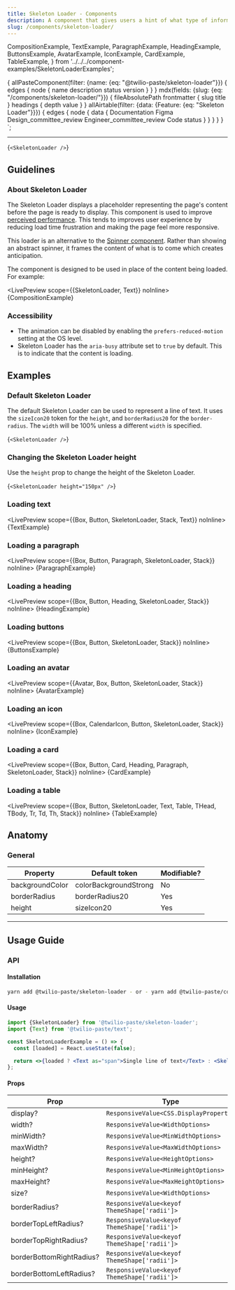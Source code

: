 ```yaml
---
title: Skeleton Loader - Components
description: A component that gives users a hint of what type of information will be loaded on a page and helps reduce the perceived time a page takes to load.
slug: /components/skeleton-loader/
---
```


  CompositionExample,
  TextExample,
  ParagraphExample,
  HeadingExample,
  ButtonsExample,
  AvatarExample,
  IconExample,
  CardExample,
  TableExample,
} from '../../../component-examples/SkeletonLoaderExamples';

  {
    allPasteComponent(filter: {name: {eq: "@twilio-paste/skeleton-loader"}}) {
      edges {
        node {
          name
          description
          status
          version
        }
      }
    }
    mdx(fields: {slug: {eq: "/components/skeleton-loader/"}}) {
      fileAbsolutePath
      frontmatter {
        slug
        title
      }
      headings {
        depth
        value
      }
    }
    allAirtable(filter: {data: {Feature: {eq: "Skeleton Loader"}}}) {
      edges {
        node {
          data {
            Documentation
            Figma
            Design_committee_review
            Engineer_committee_review
            Code
            status
          }
        }
      }
    }
  }
`;

<ComponentHeader
  name="Skeleton Loader"
  categoryRoute={SidebarCategoryRoutes.COMPONENTS}
  githubUrl="https://github.com/twilio-labs/paste/tree/main/packages/paste-core/components/skeleton-loader"
  storybookUrl="/?path=/story/components-skeleton-loader--default"
  data={props.data.allPasteComponent.edges}
  packageStatus={props.data.allAirtable.edges}
/>

---

<contentwrapper>

<PageAside data={props.data.mdx} />

<content>

<LivePreview scope={{SkeletonLoader}}>{`<SkeletonLoader />`}</LivePreview>

## Guidelines

### About Skeleton Loader

The Skeleton Loader displays a placeholder representing the page's content before the page is ready to display. This component is used to improve [perceived performance](https://developer.mozilla.org/en-US/docs/Learn/Performance/Perceived_performance). This tends to improves user experience by reducing load time frustration and making the page feel more responsive.

This loader is an alternative to the [Spinner component](/components/spinner). Rather than showing an abstract spinner, it frames the content of what is to come which creates anticipation.

The component is designed to be used in place of the content being loaded. For example:

<LivePreview scope={{SkeletonLoader, Text}} noInline>
  {CompositionExample}
</LivePreview>

### Accessibility

- The animation can be disabled by enabling the `prefers-reduced-motion` setting at the OS level.
- Skeleton Loader has the `aria-busy` attribute set to `true` by default. This is to indicate that the content is loading.

## Examples

### Default Skeleton Loader

The default Skeleton Loader can be used to represent a line of text. It uses the `sizeIcon20` token for the `height`, and `borderRadius20` for the `border-radius`. The `width` will be 100% unless a different `width` is specified.

<LivePreview scope={{SkeletonLoader}}>{`<SkeletonLoader />`}</LivePreview>

### Changing the Skeleton Loader height

Use the `height` prop to change the height of the Skeleton Loader.

<LivePreview scope={{SkeletonLoader}}>{`<SkeletonLoader height="150px" />`}</LivePreview>

### Loading text

<LivePreview scope={{Box, Button, SkeletonLoader, Stack, Text}} noInline>
  {TextExample}
</LivePreview>

### Loading a paragraph

<LivePreview scope={{Box, Button, Paragraph, SkeletonLoader, Stack}} noInline>
  {ParagraphExample}
</LivePreview>

### Loading a heading

<LivePreview scope={{Box, Button, Heading, SkeletonLoader, Stack}} noInline>
  {HeadingExample}
</LivePreview>

### Loading buttons

<LivePreview scope={{Box, Button, SkeletonLoader, Stack}} noInline>
  {ButtonsExample}
</LivePreview>

### Loading an avatar

<LivePreview scope={{Avatar, Box, Button, SkeletonLoader, Stack}} noInline>
  {AvatarExample}
</LivePreview>

### Loading an icon

<LivePreview scope={{Box, CalendarIcon, Button, SkeletonLoader, Stack}} noInline>
  {IconExample}
</LivePreview>

### Loading a card

<LivePreview scope={{Box, Button, Card, Heading, Paragraph, SkeletonLoader, Stack}} noInline>
  {CardExample}
</LivePreview>

### Loading a table

<LivePreview scope={{Box, Button, SkeletonLoader, Text, Table, THead, TBody, Tr, Td, Th, Stack}} noInline>
  {TableExample}
</LivePreview>

## Anatomy

### General

| Property        | Default token         | Modifiable? |
| --------------- | --------------------- | ----------- |
| backgroundColor | colorBackgroundStrong | No          |
| borderRadius    | borderRadius20        | Yes         |
| height          | sizeIcon20            | Yes         |

---

## Usage Guide

### API

#### Installation

```bash
yarn add @twilio-paste/skeleton-loader - or - yarn add @twilio-paste/core
```

#### Usage

```jsx
import {SkeletonLoader} from '@twilio-paste/skeleton-loader';
import {Text} from '@twilio-paste/text';

const SkeletonLoaderExample = () => {
  const [loaded] = React.useState(false);

  return <>{loaded ? <Text as="span">Single line of text</Text> : <SkeletonLoader width="100px" />}</>;
};
```

#### Props

| Prop                     | Type                                         | Description | Default           |
| ------------------------ | -------------------------------------------- | ----------- | ----------------- |
| display?                 | `ResponsiveValue<CSS.DisplayProperty>`       |             |                   |
| width?                   | `ResponsiveValue<WidthOptions>`              |             |                   |
| minWidth?                | `ResponsiveValue<MinWidthOptions>`           |             |                   |
| maxWidth?                | `ResponsiveValue<MaxWidthOptions>`           |             |                   |
| height?                  | `ResponsiveValue<HeightOptions>`             |             | `sizeIcon20`      |
| minHeight?               | `ResponsiveValue<MinHeightOptions>`          |             |                   |
| maxHeight?               | `ResponsiveValue<MaxHeightOptions>`          |             |                   |
| size?                    | `ResponsiveValue<WidthOptions>`              |             |                   |
| borderRadius?            | `ResponsiveValue<keyof ThemeShape['radii']>` |             | `borderRadius20 ` |
| borderTopLeftRadius?     | `ResponsiveValue<keyof ThemeShape['radii']>` |             |                   |
| borderTopRightRadius?    | `ResponsiveValue<keyof ThemeShape['radii']>` |             |                   |
| borderBottomRightRadius? | `ResponsiveValue<keyof ThemeShape['radii']>` |             |                   |
| borderBottomLeftRadius?  | `ResponsiveValue<keyof ThemeShape['radii']>` |             |                   |

<ChangelogRevealer>
  <Changelog />
</ChangelogRevealer>

</content>

</contentwrapper>

